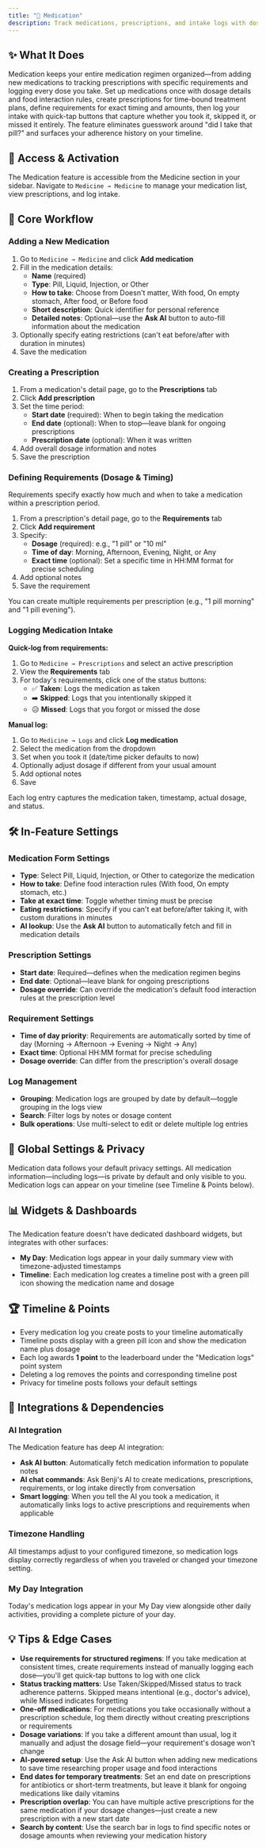```yaml
---
title: "💊 Medication"
description: Track medications, prescriptions, and intake logs with dosage timing and adherence monitoring
---
```


## ✨ What It Does

Medication keeps your entire medication regimen organized—from adding new medications to tracking prescriptions with specific requirements and logging every dose you take. Set up medications once with dosage details and food interaction rules, create prescriptions for time-bound treatment plans, define requirements for exact timing and amounts, then log your intake with quick-tap buttons that capture whether you took it, skipped it, or missed it entirely. The feature eliminates guesswork around "did I take that pill?" and surfaces your adherence history on your timeline.

## 🚪 Access & Activation

The Medication feature is accessible from the Medicine section in your sidebar. Navigate to `Medicine → Medicine` to manage your medication list, view prescriptions, and log intake.

## 🧭 Core Workflow

### Adding a New Medication

1. Go to `Medicine → Medicine` and click **Add medication**
2. Fill in the medication details:
   - **Name** (required)
   - **Type**: Pill, Liquid, Injection, or Other
   - **How to take**: Choose from Doesn't matter, With food, On empty stomach, After food, or Before food
   - **Short description**: Quick identifier for personal reference
   - **Detailed notes**: Optional—use the **Ask AI** button to auto-fill information about the medication
3. Optionally specify eating restrictions (can't eat before/after with duration in minutes)
4. Save the medication

### Creating a Prescription

1. From a medication's detail page, go to the **Prescriptions** tab
2. Click **Add prescription**
3. Set the time period:
   - **Start date** (required): When to begin taking the medication
   - **End date** (optional): When to stop—leave blank for ongoing prescriptions
   - **Prescription date** (optional): When it was written
4. Add overall dosage information and notes
5. Save the prescription

### Defining Requirements (Dosage & Timing)

Requirements specify exactly how much and when to take a medication within a prescription period.

1. From a prescription's detail page, go to the **Requirements** tab
2. Click **Add requirement**
3. Specify:
   - **Dosage** (required): e.g., "1 pill" or "10 ml"
   - **Time of day**: Morning, Afternoon, Evening, Night, or Any
   - **Exact time** (optional): Set a specific time in HH:MM format for precise scheduling
4. Add optional notes
5. Save the requirement

You can create multiple requirements per prescription (e.g., "1 pill morning" and "1 pill evening").

### Logging Medication Intake

**Quick-log from requirements:**

1. Go to `Medicine → Prescriptions` and select an active prescription
2. View the **Requirements** tab
3. For today's requirements, click one of the status buttons:
   - ✅ **Taken**: Logs the medication as taken
   - ➡️ **Skipped**: Logs that you intentionally skipped it
   - 😥 **Missed**: Logs that you forgot or missed the dose

**Manual log:**

1. Go to `Medicine → Logs` and click **Log medication**
2. Select the medication from the dropdown
3. Set when you took it (date/time picker defaults to now)
4. Optionally adjust dosage if different from your usual amount
5. Add optional notes
6. Save

Each log entry captures the medication taken, timestamp, actual dosage, and status.

## 🛠️ In-Feature Settings

### Medication Form Settings

- **Type**: Select Pill, Liquid, Injection, or Other to categorize the medication
- **How to take**: Define food interaction rules (With food, On empty stomach, etc.)
- **Take at exact time**: Toggle whether timing must be precise
- **Eating restrictions**: Specify if you can't eat before/after taking it, with custom durations in minutes
- **AI lookup**: Use the **Ask AI** button to automatically fetch and fill in medication details

### Prescription Settings

- **Start date**: Required—defines when the medication regimen begins
- **End date**: Optional—leave blank for ongoing prescriptions
- **Dosage override**: Can override the medication's default food interaction rules at the prescription level

### Requirement Settings

- **Time of day priority**: Requirements are automatically sorted by time of day (Morning → Afternoon → Evening → Night → Any)
- **Exact time**: Optional HH:MM format for precise scheduling
- **Dosage override**: Can differ from the prescription's overall dosage

### Log Management

- **Grouping**: Medication logs are grouped by date by default—toggle grouping in the logs view
- **Search**: Filter logs by notes or dosage content
- **Bulk operations**: Use multi-select to edit or delete multiple log entries

## 🔐 Global Settings & Privacy

Medication data follows your default privacy settings. All medication information—including logs—is private by default and only visible to you. Medication logs can appear on your timeline (see Timeline & Points below).

## 📊 Widgets & Dashboards

The Medication feature doesn't have dedicated dashboard widgets, but integrates with other surfaces:

- **My Day**: Medication logs appear in your daily summary view with timezone-adjusted timestamps
- **Timeline**: Each medication log creates a timeline post with a green pill icon showing the medication name and dosage

## 🏆 Timeline & Points

- Every medication log you create posts to your timeline automatically
- Timeline posts display with a green pill icon and show the medication name plus dosage
- Each log awards **1 point** to the leaderboard under the "Medication logs" point system
- Deleting a log removes the points and corresponding timeline post
- Privacy for timeline posts follows your default settings

## 🔗 Integrations & Dependencies

### AI Integration

The Medication feature has deep AI integration:

- **Ask AI button**: Automatically fetch medication information to populate notes
- **AI chat commands**: Ask Benji's AI to create medications, prescriptions, requirements, or log intake directly from conversation
- **Smart logging**: When you tell the AI you took a medication, it automatically links logs to active prescriptions and requirements when applicable

### Timezone Handling

All timestamps adjust to your configured timezone, so medication logs display correctly regardless of when you traveled or changed your timezone setting.

### My Day Integration

Today's medication logs appear in your My Day view alongside other daily activities, providing a complete picture of your day.

## 💡 Tips & Edge Cases

- **Use requirements for structured regimens**: If you take medication at consistent times, create requirements instead of manually logging each dose—you'll get quick-tap buttons to log with one click
- **Status tracking matters**: Use Taken/Skipped/Missed status to track adherence patterns. Skipped means intentional (e.g., doctor's advice), while Missed indicates forgetting
- **One-off medications**: For medications you take occasionally without a prescription schedule, log them directly without creating prescriptions or requirements
- **Dosage variations**: If you take a different amount than usual, log it manually and adjust the dosage field—your requirement's dosage won't change
- **AI-powered setup**: Use the Ask AI button when adding new medications to save time researching proper usage and food interactions
- **End dates for temporary treatments**: Set an end date on prescriptions for antibiotics or short-term treatments, but leave it blank for ongoing medications like daily vitamins
- **Prescription overlap**: You can have multiple active prescriptions for the same medication if your dosage changes—just create a new prescription with a new start date
- **Search by content**: Use the search bar in logs to find specific notes or dosage amounts when reviewing your medication history
